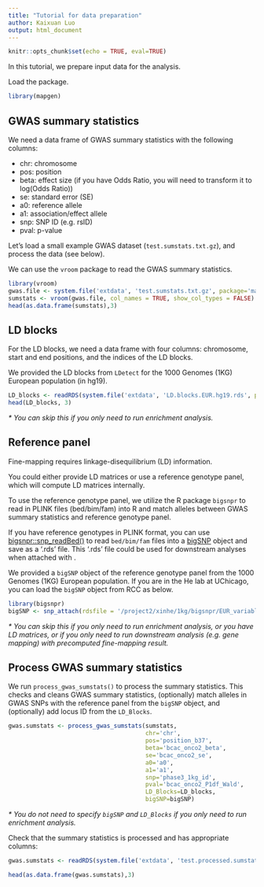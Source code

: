```yaml
---
title: "Tutorial for data preparation"
author: Kaixuan Luo
output: html_document
---
```


```r
knitr::opts_chunk$set(echo = TRUE, eval=TRUE)
```

In this tutorial, we prepare input data for the analysis.

Load the package. 
```r
library(mapgen)
```

## GWAS summary statistics

We need a data frame of GWAS summary statistics with the following columns:

* chr: chromosome
* pos: position  
* beta: effect size (if you have Odds Ratio, you will need to transform it to log(Odds Ratio))  
* se: standard error (SE)  
* a0: reference allele
* a1: association/effect allele
* snp: SNP ID (e.g. rsID)
* pval: p-value

Let's load a small example GWAS dataset (`test.sumstats.txt.gz`), and
process the data (see below).

We can use the `vroom` package to read the GWAS summary statistics.
```r
library(vroom)
gwas.file <- system.file('extdata', 'test.sumstats.txt.gz', package='mapgen')
sumstats <- vroom(gwas.file, col_names = TRUE, show_col_types = FALSE)
head(as.data.frame(sumstats),3)
```

## LD blocks

For the LD blocks, we need a data frame with four columns: 
chromosome, start and end positions, and 
the indices of the LD blocks.

We provided the LD blocks from `LDetect` for the 1000 Genomes (1KG) European population (in hg19).
```r
LD_blocks <- readRDS(system.file('extdata', 'LD.blocks.EUR.hg19.rds', package='mapgen'))
head(LD_blocks, 3)
```

_* You can skip this if you only need to run enrichment analysis._

## Reference panel

Fine-mapping requires linkage-disequilibrium (LD) information. 

You could either provide LD matrices or 
use a reference genotype panel, which will compute LD matrices internally. 

To use the reference genotype panel, we utilize the R package `bigsnpr` to 
read in PLINK files (bed/bim/fam) into R and 
match alleles between GWAS summary statistics and reference genotype panel. 

If you have reference genotypes in PLINK format, you can use [bigsnpr::snp_readBed()](https://privefl.github.io/bigsnpr/reference/snp_readBed.html) 
to read `bed/bim/fam` files into a [bigSNP][bigSNP] object and save as a '.rds' file.
This '.rds' file could be used for downstream analyses when attached with 
\code{bigsnpr::snp_attach()}.

We provided a `bigSNP` object of the reference genotype panel from 
the 1000 Genomes (1KG) European population. If you are in the He lab at UChicago, 
you can load the `bigSNP` object from RCC as below.
```r
library(bigsnpr)
bigSNP <- snp_attach(rdsfile = '/project2/xinhe/1kg/bigsnpr/EUR_variable_1kg.rds')
```

_* You can skip this if you only need to run enrichment analysis, 
or you have LD matrices, or if you only need to run 
downstream analysis (e.g. gene mapping) with precomputed fine-mapping result._

## Process GWAS summary statistics

We run `process_gwas_sumstats()` to process the summary statistics.
This checks and cleans GWAS summary statistics, 
(optionally) match alleles in GWAS SNPs with the reference panel from
the `bigSNP` object, and (optionally) add locus ID from the `LD_Blocks`.

```r
gwas.sumstats <- process_gwas_sumstats(sumstats, 
                                       chr='chr', 
                                       pos='position_b37', 
                                       beta='bcac_onco2_beta', 
                                       se='bcac_onco2_se',
                                       a0='a0', 
                                       a1='a1', 
                                       snp='phase3_1kg_id', 
                                       pval='bcac_onco2_P1df_Wald',
                                       LD_Blocks=LD_blocks,
                                       bigSNP=bigSNP)
```

_* You do not need to specify `bigSNP` and `LD_Blocks` if you only need to run enrichment analysis._

Check that the summary statistics is processed and has appropriate columns:
```r
gwas.sumstats <- readRDS(system.file('extdata', 'test.processed.sumstats.rds', package='mapgen'))
```

```r
head(as.data.frame(gwas.sumstats),3)
```

[enrichment-tutorial]: https://xinhe-lab.github.io/mapgen/articles/enrichment_finemapping_tutorial.html
[finemapping-tutorial]: https://xinhe-lab.github.io/mapgen/articles/enrichment_finemapping_tutorial.html
[gene-mapping-tutorial]: https://xinhe-lab.github.io/mapgen/articles/gene_mapping_tutorial.html
[bigSNP]: https://privefl.github.io/bigsnpr/reference/bigSNP-class.html
